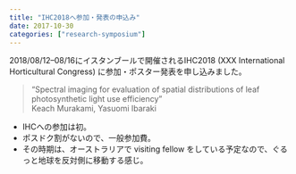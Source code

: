 ```yaml
---
title: "IHC2018へ参加・発表の申込み"
date: 2017-10-30
categories: ["research-symposium"]
---
```


2018/08/12--08/16にイスタンブールで開催されるIHC2018 (XXX International Horticultural Congress) に参加・ポスター発表を申し込みました。

> “Spectral imaging for evaluation of spatial distributions of leaf photosynthetic light use efficiency”  
> Keach Murakami, Yasuomi Ibaraki

- IHCへの参加は初。
- ポスドク割がないので、一般参加費。
- その時期は、オーストラリアで visiting fellow をしている予定なので、ぐるっと地球を反対側に移動する感じ。